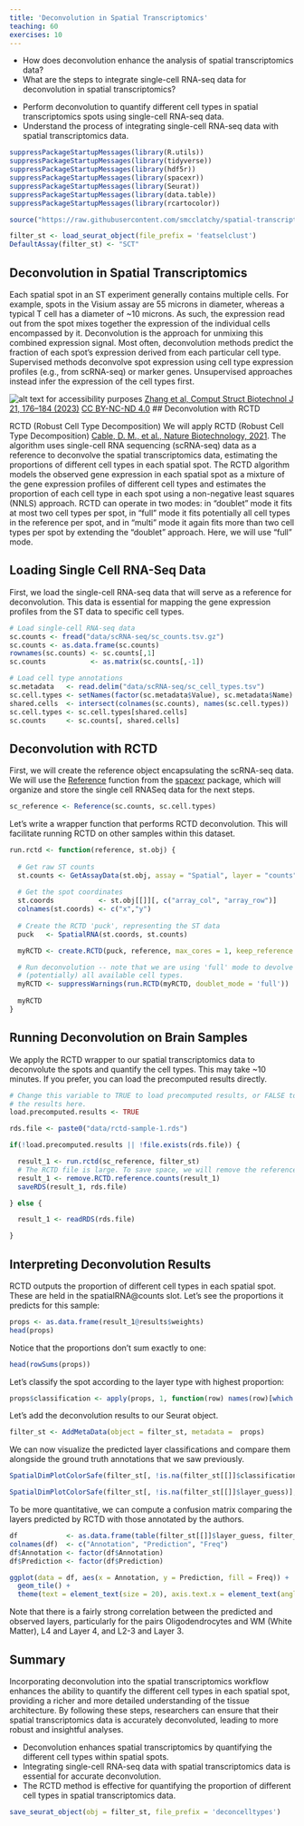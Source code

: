 ```yaml
---
title: 'Deconvolution in Spatial Transcriptomics'
teaching: 60
exercises: 10
---
```


:::::::::::::::::::::::::::::::::::::: questions 

- How does deconvolution enhance the analysis of spatial transcriptomics data?
- What are the steps to integrate single-cell RNA-seq data for deconvolution in spatial transcriptomics?

::::::::::::::::::::::::::::::::::::::::::::::::

::::::::::::::::::::::::::::::::::::: objectives

- Perform deconvolution to quantify different cell types in spatial transcriptomics spots using single-cell RNA-seq data.
- Understand the process of integrating single-cell RNA-seq data with spatial transcriptomics data.

::::::::::::::::::::::::::::::::::::::::::::::::

```r
suppressPackageStartupMessages(library(R.utils))
suppressPackageStartupMessages(library(tidyverse))
suppressPackageStartupMessages(library(hdf5r))
suppressPackageStartupMessages(library(spacexr))
suppressPackageStartupMessages(library(Seurat))
suppressPackageStartupMessages(library(data.table))
suppressPackageStartupMessages(library(rcartocolor))

source("https://raw.githubusercontent.com/smcclatchy/spatial-transcriptomics/main/code/spatial_utils.R")

filter_st <- load_seurat_object(file_prefix = 'featselclust')
DefaultAssay(filter_st) <- "SCT"

```

## Deconvolution in Spatial Transcriptomics

Each spatial spot in an ST experiment generally contains multiple cells. For example, 
spots in the Visium assay are 55 microns in diameter, whereas a typical T cell has a diameter of ~10 microns.
As such, the expression read out from the spot mixes together the expression of the individual
cells encompassed by it. Deconvolution is the approach for unmixing this combined
expression signal. Most often, deconvolution methods predict the fraction of each spot's
expression derived from each particular cell type. Supervised methods deconvolve 
spot expression using cell type expression profiles (e.g., from scRNA-seq) or marker genes.
Unsupervised approaches instead infer the expression of the cell types first.

![Deconvolving spatial transcriptomics spots into their constituent cell types.](https://ars.els-cdn.com/content/image/1-s2.0-S200103702200558X-ga1_lrg.jpg){alt='alt text for accessibility purposes'}
<a href="https://www.sciencedirect.com/science/article/pii/S200103702200558X#f0015">Zhang et al,  Comput Struct Biotechnol J 21, 176–184 (2023)</a>
<a href="https://creativecommons.org/licenses/by-nc-nd/4.0/" rel="license">CC BY-NC-ND 4.0</a>
## Deconvolution with RCTD

RCTD (Robust Cell Type Decomposition) 
We will apply RCTD (Robust Cell Type Decomposition) 
[Cable, D. M., et al., Nature Biotechnology, 2021](https://www.ncbi.nlm.nih.gov/pmc/articles/PMC8606190). 
The algorithm uses single-cell RNA sequencing (scRNA-seq) data as a reference to deconvolve the 
spatial transcriptomics data, estimating the proportions of different cell types
in each spatial spot. The RCTD algorithm models the observed gene expression in 
each spatial spot as a mixture of the gene expression profiles of different cell
types and estimates the proportion of each cell type in each spot using a 
non-negative least squares (NNLS) approach. RCTD can operate in two modes: 
in "doublet" mode it fits at most two cell types per spot, in "full" mode it 
fits potentially all cell types in the reference per spot, and in "multi" mode 
it again fits more than two cell types per spot by extending the "doublet" 
approach. Here, we will use "full" mode.

## Loading Single Cell RNA-Seq Data

First, we load the single-cell RNA-seq data that will serve as a reference for
deconvolution. This data is essential for mapping the gene expression profiles 
from the ST data to specific cell types.

```r
# Load single-cell RNA-seq data
sc.counts <- fread("data/scRNA-seq/sc_counts.tsv.gz")
sc.counts <- as.data.frame(sc.counts)
rownames(sc.counts) <- sc.counts[,1]
sc.counts           <- as.matrix(sc.counts[,-1])

# Load cell type annotations
sc.metadata   <- read.delim("data/scRNA-seq/sc_cell_types.tsv")
sc.cell.types <- setNames(factor(sc.metadata$Value), sc.metadata$Name)
shared.cells  <- intersect(colnames(sc.counts), names(sc.cell.types))
sc.cell.types <- sc.cell.types[shared.cells]
sc.counts     <- sc.counts[, shared.cells]
```

## Deconvolution with RCTD

First, we will create the reference object encapsulating the scRNA-seq data.
We will use the [Reference](https://rdrr.io/github/dmcable/RCTD/man/Reference.html)
function from the [spacexr](https://github.com/dmcable/spacexr) package, which
will organize and store the single cell RNASeq data for the next steps.

```r
sc_reference <- Reference(sc.counts, sc.cell.types)
```


Let's write a wrapper function that performs RCTD deconvolution. This will 
facilitate running RCTD on other samples within this dataset.

```r
run.rctd <- function(reference, st.obj) {
  
  # Get raw ST counts
  st.counts <- GetAssayData(st.obj, assay = "Spatial", layer = "counts")
  
  # Get the spot coordinates
  st.coords           <- st.obj[[]][, c("array_col", "array_row")]
  colnames(st.coords) <- c("x","y")
    
  # Create the RCTD 'puck', representing the ST data
  puck   <- SpatialRNA(st.coords, st.counts)

  myRCTD <- create.RCTD(puck, reference, max_cores = 1, keep_reference = TRUE)

  # Run deconvolution -- note that we are using 'full' mode to devolve a spot into 
  # (potentially) all available cell types.
  myRCTD <- suppressWarnings(run.RCTD(myRCTD, doublet_mode = 'full'))
  
  myRCTD
}
```

## Running Deconvolution on Brain Samples

We apply the RCTD wrapper to our spatial transcriptomics data to deconvolute the 
spots and quantify the cell types. This may take ~10 minutes. If you prefer, 
you can load the precomputed results directly.

```r
# Change this variable to TRUE to load precomputed results, or FALSE to compute
# the results here.
load.precomputed.results <- TRUE

rds.file <- paste0("data/rctd-sample-1.rds")

if(!load.precomputed.results || !file.exists(rds.file)) {

  result_1 <- run.rctd(sc_reference, filter_st)
  # The RCTD file is large. To save space, we will remove the reference counts.
  result_1 <- remove.RCTD.reference.counts(result_1)
  saveRDS(result_1, rds.file)

} else {

  result_1 <- readRDS(rds.file)

}
```

## Interpreting Deconvolution Results

RCTD outputs the proportion of different cell types in each
spatial spot. These are held in the spatialRNA@counts slot. 
Let's see the proportions it predicts for this sample:

```r
props <- as.data.frame(result_1@results$weights)
head(props)
```

Notice that the proportions don't sum exactly to one:

```r
head(rowSums(props))
```

Let's classify the spot according to the layer type with highest proportion:

```r
props$classification <- apply(props, 1, function(row) names(row)[which.max(row)])
```

Let's add the deconvolution results to our Seurat object.

```r
filter_st <- AddMetaData(object = filter_st, metadata =  props)
```

We can now visualize the predicted layer classifications and compare them alongside
the ground truth annotations that we saw previously.

```r
SpatialDimPlotColorSafe(filter_st[, !is.na(filter_st[[]]$classification)], "classification")
```

```r
SpatialDimPlotColorSafe(filter_st[, !is.na(filter_st[[]]$layer_guess)], "layer_guess")
```


To be more quantitative, we can compute a confusion matrix comparing the layers predicted by RCTD with
those annotated by the authors. 

```r
df            <- as.data.frame(table(filter_st[[]]$layer_guess, filter_st[[]]$classification))
colnames(df)  <- c("Annotation", "Prediction", "Freq")
df$Annotation <- factor(df$Annotation)
df$Prediction <- factor(df$Prediction)

ggplot(data = df, aes(x = Annotation, y = Prediction, fill = Freq)) + 
  geom_tile() +
  theme(text = element_text(size = 20), axis.text.x = element_text(angle = 45, vjust = 1, hjust=1))
```

Note that there is a fairly strong correlation between the predicted and observed layers,
particularly for the pairs Oligodendrocytes and WM (White Matter), L4 and Layer 4, and L2-3 and Layer 3.

## Summary

Incorporating deconvolution into the spatial transcriptomics workflow enhances the ability to quantify the different cell
types in each spatial spot, providing a richer and more detailed understanding of the tissue architecture. By following
these steps, researchers can ensure that their spatial transcriptomics data is accurately deconvoluted, leading to more
robust and insightful analyses.

:::::::::::::::::::::::::::::::::: keypoints

- Deconvolution enhances spatial transcriptomics by quantifying the different cell types within spatial spots.
- Integrating single-cell RNA-seq data with spatial transcriptomics data is essential for accurate deconvolution.
- The RCTD method is effective for quantifying the proportion of different cell types in spatial transcriptomics data.

:::::::::::::::::::::::::::::::::::::::::::::


```r
save_seurat_object(obj = filter_st, file_prefix = 'deconcelltypes')
```
